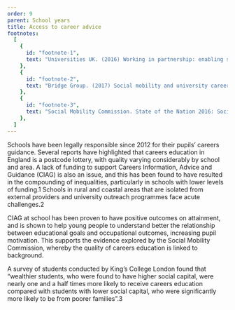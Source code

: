 ```yaml
---
order: 9
parent: School years
title: Access to career advice
footnotes:
  [
    {
      id: "footnote-1",
      text: "Universities UK. (2016) Working in partnership: enabling social mobility in higher education. The final report of the Social Mobility Advisory Group. Social Mobility Commission. State of the Nation Report 2018-2019.",
    },
    {
      id: "footnote-2",
      text: "Bridge Group. (2017) Social mobility and university careers services; and Bridge Group. (2019) The influence of place: geographical isolation and progression to higher education.",
    },
    {
      id: "footnote-3",
      text: "Social Mobility Commission. State of the Nation 2016: Social mobility in Great Britain. p.73.",
    },
  ]
---
```



Schools have been legally responsible since 2012 for their pupils’ careers
guidance. Several reports have highlighted that careers education in England is
a postcode lottery, with quality varying considerably by school and area. A lack
of funding to support Careers Information, Advice and Guidance (CIAG) is also an
issue, and this has been found to have resulted in the compounding of
inequalities, particularly in schools with lower levels of funding.<FootnoteLink
linkId="footnote-1">1</FootnoteLink> Schools in rural and coastal areas that are
isolated from external providers and university outreach programmes face acute
challenges.<FootnoteLink linkId="footnote-2">2</FootnoteLink>

<ResearchImage imageName="access-to-career-advice.jpg" />

CIAG at school has been proven to have positive outcomes on attainment, and is
shown to help young people to understand better the relationship between
educational goals and occupational outcomes, increasing pupil motivation. This
supports the evidence explored by the Social Mobility Commission, whereby the
quality of careers education is linked to background.

A survey of students conducted by King’s College London found that “wealthier
students, who were found to have higher social capital, were nearly one and a
half times more likely to receive careers education compared with students with
lower social capital, who were significantly more likely to be from poorer
families”.<FootnoteLink linkId="footnote-3">3</FootnoteLink>
